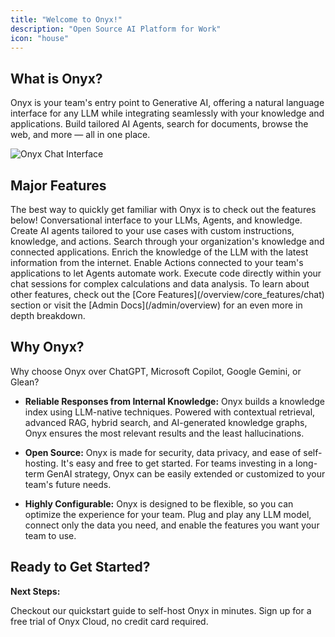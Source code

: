 ```yaml
---
title: "Welcome to Onyx!"
description: "Open Source AI Platform for Work"
icon: "house"
---
```


## What is Onyx?

Onyx is your team's entry point to Generative AI,
offering a natural language interface for any LLM while integrating seamlessly with your knowledge and applications.
Build tailored AI Agents, search for documents, browse the web, and more — all in one place.

<Frame caption="Onyx Chat Interface">

  <img className="rounded-image" src="/assets/overview/core_features/chat_ui.png" alt="Onyx Chat Interface"/>
</Frame>

## Major Features

<Tip>
  The best way to quickly get familiar with Onyx is to check out the features below!
</Tip>

<Columns cols={2}>
  <Card title="Chat" icon="comment" href="/overview/core_features/chat">
    Conversational interface to your LLMs, Agents, and knowledge.
  </Card>

  <Card title="Agents" icon="robot" href="/overview/core_features/agents">
    Create AI agents tailored to your use cases with custom instructions, knowledge, and actions.
  </Card>

  <Card title="Internal Search" icon="magnifying-glass" href="/overview/core_features/internal_search">
    Search through your organization's knowledge and connected applications.
  </Card>

  <Card title="Web Search" icon="globe" href="/overview/core_features/web_search">
    Enrich the knowledge of the LLM with the latest information from the internet.
  </Card>

  <Card title="Actions" icon="play" href="/overview/core_features/actions">
    Enable Actions connected to your team's applications to let Agents automate work.
  </Card>

  <Card title="Code Interpreter" icon="code" href="/overview/core_features/code_interpreter">
    Execute code directly within your chat sessions for complex calculations and data analysis.
  </Card>
</Columns>

<Info>
  To learn about other features, check out the [Core Features](/overview/core_features/chat)
  section or visit the [Admin Docs](/admin/overview) for an even more in depth breakdown.
</Info>

## Why Onyx?

Why choose Onyx over ChatGPT, Microsoft Copilot, Google Gemini, or Glean?

- **Reliable Responses from Internal Knowledge:**
  Onyx builds a knowledge index using LLM-native techniques. Powered with contextual retrieval, advanced RAG,
  hybrid search, and AI-generated knowledge graphs, Onyx ensures the most relevant results and the least hallucinations.

- **Open Source:**
  Onyx is made for security, data privacy, and ease of self-hosting. It's easy and free to get started.
  For teams investing in a long-term GenAI strategy,
  Onyx can be easily extended or customized to your team's future needs.

- **Highly Configurable:**
  Onyx is designed to be flexible, so you can optimize the experience for your team. Plug and play any LLM model,
  connect only the data you need, and enable the features you want your team to use.

## Ready to Get Started?

**Next Steps:**

<Columns cols={2}>
  <Card title="Deploy Onyx Locally" icon="server" href="/deployment/getting_started/quickstart">
    Checkout our quickstart guide to self-host Onyx in minutes.
  </Card>

  <Card title="Try Onyx Cloud" icon="cloud" href="https://cloud.onyx.app">
    Sign up for a free trial of Onyx Cloud, no credit card required.
  </Card>
</Columns>
